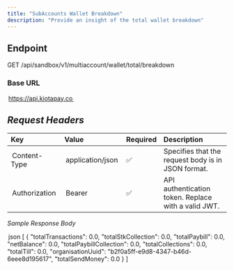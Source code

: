 ```yaml
---
title: "SubAccounts Wallet Breakdown"
description: "Provide an insight of the total wallet breakdown"
---
```


## Endpoint

GET /api/sandbox/v1/multiaccount/wallet/total/breakdown

### Base URL

⁠ https://api.kiotapay.co ⁠

## *Request Headers*

| Key             | Value                 | Required | Description                                                        |
| :-------------- | :-------------------- | :------- | :----------------------------------------------------------------- |
| ⁠ Content-Type ⁠  | ⁠ application/json ⁠    | ✅        | Specifies that the request body is in JSON format.                 |
| ⁠ Authorization ⁠ | ⁠ Bearer <your-token> ⁠ | ✅        | API authentication token. Replace ⁠ <your-token> ⁠ with a valid JWT. |

*Sample Response Body*

⁠ json
[
    {
        "totalTransactions": 0.0,
        "totalStkCollection": 0.0,
        "totalPaybill": 0.0,
        "netBalance": 0.0,
        "totalPaybillCollection": 0.0,
        "totalCollections": 0.0,
        "totalTill": 0.0,
        "organisationUuid": "b2f0a5ff-e9d8-4347-b46d-6eee8d195617",
        "totalSendMoney": 0.0
    }
]
 ⁠